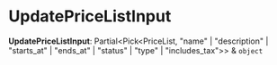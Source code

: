 
# UpdatePriceListInput

 **UpdatePriceListInput**: Partial&#60;Pick&#60;PriceList, "name" \| "description" \| "starts_at" \| "ends_at" \| "status" \| "type" \| "includes_tax"&#62;&#62; & `object`
